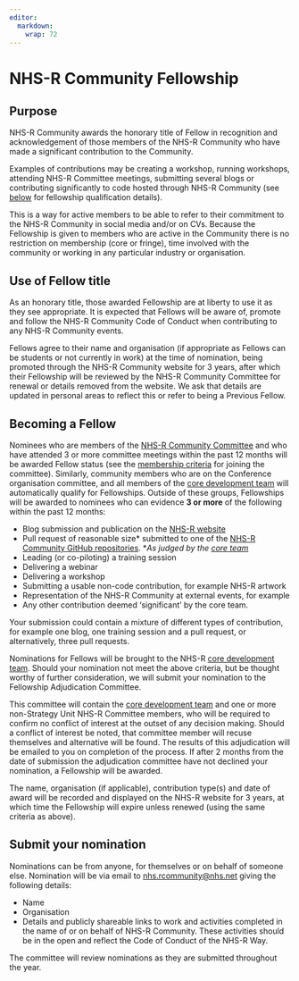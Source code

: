 ```yaml
---
editor: 
  markdown: 
    wrap: 72
---
```


# NHS-R Community Fellowship {.unnumbered}

## Purpose

NHS-R Community awards the honorary title of Fellow in recognition and
acknowledgement of those members of the NHS-R Community who have made a
significant contribution to the Community.

Examples of contributions may be creating a workshop, running workshops,
attending NHS-R Committee meetings, submitting several blogs or
contributing significantly to code hosted through NHS-R Community (see
[below](#criteria) for fellowship qualification details).

This is a way for active members to be able to refer to their commitment
to the NHS-R Community in social media and/or on CVs. Because the
Fellowship is given to members who are active in the Community there is
no restriction on membership (core or fringe), time involved with the
community or working in any particular industry or organisation.

## Use of Fellow title

As an honorary title, those awarded Fellowship are at liberty to use it
as they see appropriate. It is expected that Fellows will be aware of,
promote and follow the NHS-R Community Code of Conduct when contributing
to any NHS-R Community events.

Fellows agree to their name and organisation (if appropriate as Fellows
can be students or not currently in work) at the time of nomination,
being promoted through the NHS-R Community website for 3 years, after
which their Fellowship will be reviewed by the NHS-R Community Committee
for renewal or details removed from the website. We ask that details are
updated in personal areas to reflect this or refer to being a Previous
Fellow.

## Becoming a Fellow {#criteria}

Nominees who are members of the [NHS-R Community
Committee](nhsr-committee.qmd) and who have attended 3 or more committee
meetings within the past 12 months will be awarded Fellow status (see the 
[membership criteria](#committee) for joining the committee). 
Similarly, community members
who are on the Conference organisation committee, and all members of the
[core development team](#core-team) will automatically qualify for
Fellowships. Outside of these groups, Fellowships will be awarded to
nominees who can evidence **3 or more** of the following within the past
12 months:

-   Blog submission and publication on the [NHS-R
    website](https://nhsrcommunity.com/blog/)
-   Pull request of reasonable size\* submitted to one of the [NHS-R
    Community GitHub repositories](https://github.com/nhs-r-community).
    \**As judged by the [core team](#core-team)*
-   Leading (or co-piloting) a training session
-   Delivering a webinar
-   Delivering a workshop
-   Submitting a usable non-code contribution, for example NHS-R artwork
-   Representation of the NHS-R Community at external events, for
    example
-   Any other contribution deemed 'significant' by the core team.

Your submission could contain a mixture of different types of
contribution, for example one blog, one training session and a pull request, or
alternatively, three pull requests.

Nominations for Fellows will be brought to the NHS-R [core development
team](#core-team). Should your nomination not meet the above criteria,
but be thought worthy of further consideration, we will submit your
nomination to the Fellowship Adjudication Committee.

This committee will contain the [core development team](#core-team) and
one or more non-Strategy Unit NHS-R Committee members, who will be
required to confirm no conflict of interest at the outset of any
decision making. Should a conflict of interest be noted, that committee
member will recuse themselves and alternative will be found. The results
of this adjudication will be emailed to you on completion of the
process. If after 2 months from the date of submission the adjudication
committee have not declined your nomination, a Fellowship will be
awarded.

The name, organisation (if applicable), contribution type(s) and date of
award will be recorded and displayed on the NHS-R website for 3 years,
at which time the Fellowship will expire unless renewed (using the same
criteria as above).

## Submit your nomination

Nominations can be from anyone, for themselves or on behalf of someone
else.
Nomination will be via email to
[nhs.rcommunity\@nhs.net](nhs.rcommunity@nhs.net) giving the following
details:

-   Name
-   Organisation
-   Details and publicly shareable links to work and activities
    completed in the name of or on behalf of NHS-R Community. These
    activities should be in the open and reflect the Code of Conduct of the
    NHS-R Way.

The committee will review nominations as they are submitted throughout the year.
